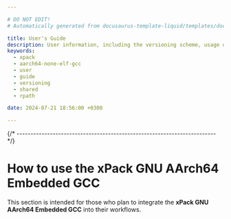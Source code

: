 ```yaml
---

# DO NOT EDIT!
# Automatically generated from docusaurus-template-liquid/templates/docusaurus.

title: User's Guide
description: User information, including the versioning scheme, usage of shared libraries, and RPATH configuration on GNU/Linux.
keywords:
  - xpack
  - aarch64-none-elf-gcc
  - user
  - guide
  - versioning
  - shared
  - rpath

date: 2024-07-21 18:56:00 +0300

---
```




{/* ------------------------------------------------------------------------ */}

# How to use the xPack GNU AArch64 Embedded GCC

This section is intended for those who plan to integrate
the **xPack GNU AArch64 Embedded GCC** into their workflows.

<More />

<Versioning/>

<LibrariesAndRpath/>

<UseInTesting/>

